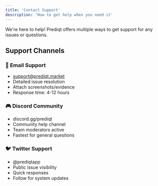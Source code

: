 ```yaml
---
title: 'Contact Support'
description: 'How to get help when you need it'
---
```


We're here to help! Prediqt offers multiple ways to get support for any issues or questions.

## Support Channels

### 📧 Email Support
- support@prediqt.market
- Detailed issue resolution
- Attach screenshots/evidence
- Response time: 4-12 hours

### 🎮 Discord Community
- discord.gg/prediqt
- Community help channel
- Team moderators active
- Fastest for general questions

### 🐦 Twitter Support
- @prediqtapp
- Public issue visibility
- Quick responses
- Follow for system updates
